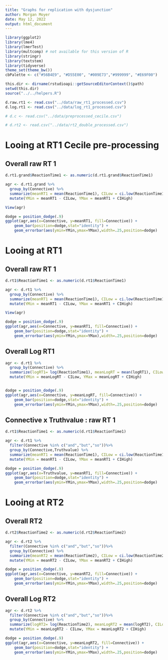 ```yaml
---
title: "Graphs for replication with dysjunction"
author: Morgan Moyer
date: May 12, 2022
output: html_document
---
```


```r
library(ggplot2)
library(lme4)
library(lmerTest)
library(multcomp) # not available for this version of R
library(stringr)
library(textstem)
library(tidyverse)
theme_set(theme_bw())
cbPalette <- c("#56B4E9", "#D55E00", "#009E73","#999999", "#E69F00")
```


```r
this.dir <- dirname(rstudioapi::getSourceEditorContext()$path)
setwd(this.dir)
source("../../helpers.R")

d.raw.rt1 <- read.csv("../data/raw_rt1_processed.csv")
d.log.rt1 <- read.csv("../data/log_rt1_processed.csv")

# d.c <- read.csv("../data/preprocessed_cecile.csv")

# d.rt2 <- read.csv("../data/rt2_double_processed.csv")
```


# Looing at RT1 Cecile pre-processing

## Overall raw RT 1
```r
d.rt1.grand$ReactionTime1 <- as.numeric(d.rt1.grand$ReactionTime1)

agr <- d.rt1.grand %>%
  group_by(Connective) %>%
  summarize(meanRT1 = mean(ReactionTime1), CILow = ci.low(ReactionTime1), CIHigh = ci.high(ReactionTime1)) %>% 
  mutate(YMin = meanRT1 - CILow, YMax = meanRT1 + CIHigh)

View(agr)

dodge = position_dodge(.9)
ggplot(agr,aes(x=Connective, y=meanRT1, fill=Connective)) +
    geom_bar(position=dodge,stat="identity") +
    geom_errorbar(aes(ymin=YMin,ymax=YMax),width=.25,position=dodge)
```



# Looing at RT1

## Overall raw RT 1
```r
d.rt1$ReactionTime1 <- as.numeric(d.rt1$ReactionTime1)

agr <- d.rt1 %>%
  group_by(Connective) %>%
  summarize(meanRT1 = mean(ReactionTime1), CILow = ci.low(ReactionTime1), CIHigh = ci.high(ReactionTime1)) %>% 
  mutate(YMin = meanRT1 - CILow, YMax = meanRT1 + CIHigh)

View(agr)

dodge = position_dodge(.9)
ggplot(agr,aes(x=Connective, y=meanRT1, fill=Connective)) +
    geom_bar(position=dodge,stat="identity") +
    geom_errorbar(aes(ymin=YMin,ymax=YMax),width=.25,position=dodge)
```


## Overall Log RT1
```r
agr <- d.rt1 %>%
  group_by(Connective) %>%
  summarize(logRT1= log(ReactionTime1), meanLogRT = mean(logRT1), CILow = ci.low(logRT1), CIHigh = ci.high(logRT1)) %>% 
  mutate(YMin = meanLogRT - CILow, YMax = meanLogRT + CIHigh)


dodge = position_dodge(.9)
ggplot(agr,aes(x=Connective, y=meanLogRT, fill=Connective)) +
    geom_bar(position=dodge,stat="identity") +
    geom_errorbar(aes(ymin=YMin,ymax=YMax),width=.25,position=dodge)
```



## Connective x Truthvalue : raw RT 1
```r
d.rt1$ReactionTime1 <- as.numeric(d.rt1$ReactionTime1)

agr <- d.rt1 %>%
  filter(Connective %in% c("and","but","so"))%>% 
  group_by(Connective,Truthvalue) %>%
  summarize(meanRT1 = mean(ReactionTime1), CILow = ci.low(ReactionTime1), CIHigh = ci.high(ReactionTime1)) %>% 
  mutate(YMin = meanRT1 - CILow, YMax = meanRT1 + CIHigh)

dodge = position_dodge(.9)
ggplot(agr,aes(x=Truthvalue, y=meanRT1, fill=Connective)) +
    geom_bar(position=dodge,stat="identity") +
    geom_errorbar(aes(ymin=YMin,ymax=YMax),width=.25,position=dodge)
```


# Looing at RT2

## Overall RT2
```r
d.rt2$ReactionTime2 <- as.numeric(d.rt2$ReactionTime2)

agr <- d.rt2 %>%
  filter(Connective %in% c("and","but","so"))%>% 
  group_by(Connective) %>%
  summarize(meanRT2 = mean(ReactionTime2), CILow = ci.low(ReactionTime2), CIHigh = ci.high(ReactionTime2)) %>% 
  mutate(YMin = meanRT2 - CILow, YMax = meanRT2 + CIHigh)

dodge = position_dodge(.9)
ggplot(agr,aes(x=Connective, y=meanRT2, fill=Connective)) +
    geom_bar(position=dodge,stat="identity") +
    geom_errorbar(aes(ymin=YMin,ymax=YMax),width=.25,position=dodge)
```




## Overall Log RT2
```r
agr <- d.rt2 %>%
  filter(Connective %in% c("and","but","so"))%>% 
  group_by(Connective) %>%
  summarize(logRT2= log(ReactionTime2), meanLogRT2 = mean(logRT2), CILow = ci.low(logRT2), CIHigh = ci.high(logRT2)) %>% 
  mutate(YMin = meanLogRT2 - CILow, YMax = meanLogRT2 + CIHigh)

dodge = position_dodge(.9)
ggplot(agr,aes(x=Connective, y=meanLogRT2, fill=Connective)) +
    geom_bar(position=dodge,stat="identity") +
    geom_errorbar(aes(ymin=YMin,ymax=YMax),width=.25,position=dodge)
```



